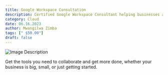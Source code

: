 ```yaml
---
title: Google Workspace Consultation
description: Certified Google Workspace Consultant helping businesses and individuals with GSuite account setup, migration, team training & tech support.
category: Cloud 
date: 06.16.2023
author: Mwangilwa Zimba
tags: [" $50.00"]
draft: false
---
```


![Image Description](/static/images/gwspace.png)


Get the tools you need to collaborate and get more done, whether your business is big, small, or just getting started.

<MyButton />
